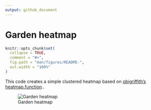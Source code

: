 ```yaml
---
output: github_document
---
```


<!-- README.md is generated from README.Rmd. Please edit that file -->

# Garden heatmap 

```r
knitr::opts_chunk$set(
  collapse = TRUE,
  comment = "#>",
  fig.path = "man/figures/README-",
  out.width = "100%"
)
```

This code creates a simple clustered heatmap based on [obigriffith's heatmap.function](https://raw.githubusercontent.com/obigriffith/biostar-tutorials/master/Heatmaps/heatmap.function.R)..

![Garden heatmap](garden_heatmap.png)
